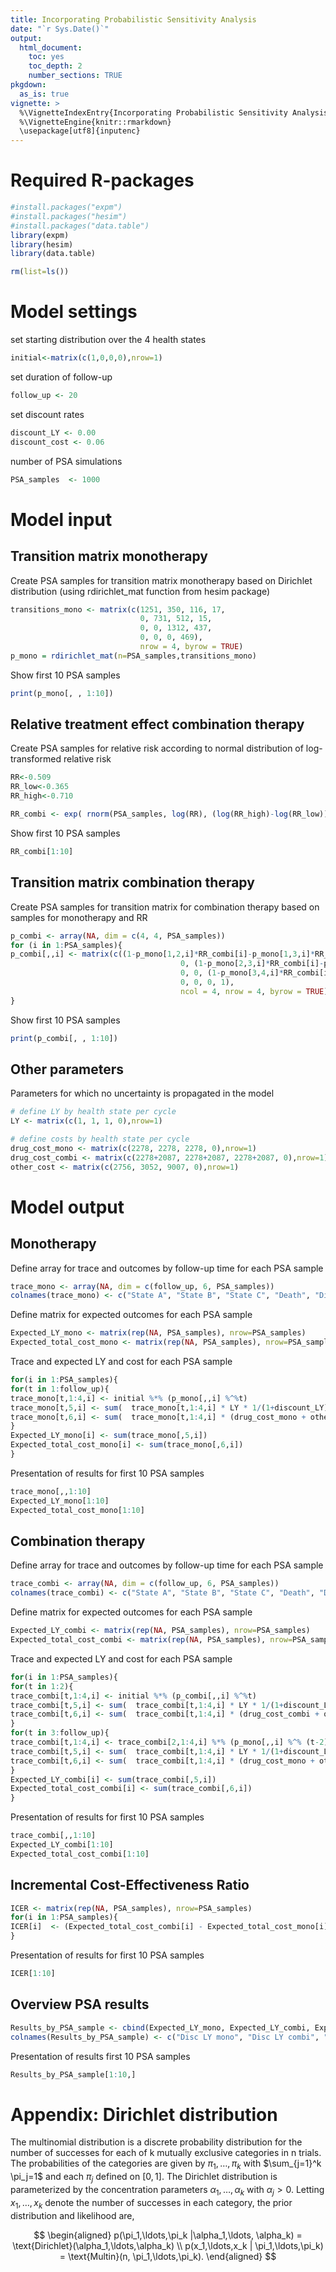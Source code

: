 ```yaml
---
title: Incorporating Probabilistic Sensitivity Analysis  
date: "`r Sys.Date()`"
output: 
  html_document:
    toc: yes
    toc_depth: 2
    number_sections: TRUE
pkgdown:
  as_is: true
vignette: >
  %\VignetteIndexEntry{Incorporating Probabilistic Sensitivity Analysis}
  %\VignetteEngine{knitr::rmarkdown}
  \usepackage[utf8]{inputenc}
---
```


# Required R-packages 
```r
#install.packages("expm")
#install.packages("hesim")
#install.packages("data.table")
library(expm)
library(hesim)
library(data.table)

rm(list=ls())
```

# Model settings
set starting distribution over the 4 health states
```r
initial<-matrix(c(1,0,0,0),nrow=1)
```
set duration of follow-up
```r
follow_up <- 20
```
set discount rates
```r
discount_LY <- 0.00
discount_cost <- 0.06
```
number of PSA simulations
```r
PSA_samples  <- 1000
```

# Model input
## Transition matrix monotherapy
Create PSA samples for transition matrix monotherapy based on Dirichlet distribution (using rdirichlet_mat function from hesim package)
```r
transitions_mono <- matrix(c(1251, 350, 116, 17,
                             0, 731, 512, 15,
                             0, 0, 1312, 437,
                             0, 0, 0, 469),
                             nrow = 4, byrow = TRUE)
p_mono = rdirichlet_mat(n=PSA_samples,transitions_mono)
```
Show first 10 PSA samples
```r
print(p_mono[, , 1:10])
```

## Relative treatment effect combination therapy
Create PSA samples for relative risk according to normal distribution of log-transformed relative risk
```r
RR<-0.509
RR_low<-0.365
RR_high<-0.710

RR_combi <- exp( rnorm(PSA_samples, log(RR), (log(RR_high)-log(RR_low))/3.92 )   )
```
Show first 10 PSA samples
```r
RR_combi[1:10]
```

## Transition matrix combination therapy
Create PSA samples for transition matrix for combination therapy based on samples for monotherapy and RR
```r
p_combi <- array(NA, dim = c(4, 4, PSA_samples))
for (i in 1:PSA_samples){ 
p_combi[,,i] <- matrix(c((1-p_mono[1,2,i]*RR_combi[i]-p_mono[1,3,i]*RR_combi[i]-p_mono[1,4,i]*RR_combi[i]), p_mono[1,2,i]*RR_combi[i], p_mono[1,3,i]*RR_combi[i], p_mono[1,4,i]*RR_combi[i],
                                      0, (1-p_mono[2,3,i]*RR_combi[i]-p_mono[2,4,i]*RR_combi[i]), p_mono[2,3,i]*RR_combi[i], p_mono[2,4,i]*RR_combi[i],
                                      0, 0, (1-p_mono[3,4,i]*RR_combi[i]), p_mono[3,4,i]*RR_combi[i],
                                      0, 0, 0, 1),
                                      ncol = 4, nrow = 4, byrow = TRUE)
}
```
Show first 10 PSA samples
```r
print(p_combi[, , 1:10])
```

## Other parameters
Parameters for which no uncertainty is propagated in the model
```r
# define LY by health state per cycle
LY <- matrix(c(1, 1, 1, 0),nrow=1)

# define costs by health state per cycle
drug_cost_mono <- matrix(c(2278, 2278, 2278, 0),nrow=1)
drug_cost_combi <- matrix(c(2278+2087, 2278+2087, 2278+2087, 0),nrow=1)
other_cost <- matrix(c(2756, 3052, 9007, 0),nrow=1)
```



# Model output
## Monotherapy
Define array for trace and outcomes by follow-up time for each PSA sample
```r
trace_mono <- array(NA, dim = c(follow_up, 6, PSA_samples))
colnames(trace_mono) <- c("State A", "State B", "State C", "Death", "Disc LY", "Disc cost")
```
Define matrix for expected outcomes for each PSA sample
```r
Expected_LY_mono <- matrix(rep(NA, PSA_samples), nrow=PSA_samples)
Expected_total_cost_mono <- matrix(rep(NA, PSA_samples), nrow=PSA_samples)
```
Trace and expected LY and cost for each PSA sample
```r
for(i in 1:PSA_samples){
for(t in 1:follow_up){
trace_mono[t,1:4,i] <- initial %*% (p_mono[,,i] %^%t)
trace_mono[t,5,i] <- sum(  trace_mono[t,1:4,i] * LY * 1/(1+discount_LY)^t  )
trace_mono[t,6,i] <- sum(  trace_mono[t,1:4,i] * (drug_cost_mono + other_cost) * 1/(1+discount_cost)^t  )
}
Expected_LY_mono[i] <- sum(trace_mono[,5,i])
Expected_total_cost_mono[i] <- sum(trace_mono[,6,i])
}
```
Presentation of results for first 10 PSA samples
```r
trace_mono[,,1:10]
Expected_LY_mono[1:10]
Expected_total_cost_mono[1:10]
```

## Combination therapy
Define array for trace and outcomes by follow-up time for each PSA sample
```r
trace_combi <- array(NA, dim = c(follow_up, 6, PSA_samples))
colnames(trace_combi) <- c("State A", "State B", "State C", "Death", "Disc LY", "Disc cost")
```
Define matrix for expected outcomes for each PSA sample
```r
Expected_LY_combi <- matrix(rep(NA, PSA_samples), nrow=PSA_samples)
Expected_total_cost_combi <- matrix(rep(NA, PSA_samples), nrow=PSA_samples)
```
Trace and expected LY and cost for each PSA sample
```r
for(i in 1:PSA_samples){
for(t in 1:2){
trace_combi[t,1:4,i] <- initial %*% (p_combi[,,i] %^%t)
trace_combi[t,5,i] <- sum(  trace_combi[t,1:4,i] * LY * 1/(1+discount_LY)^t  )
trace_combi[t,6,i] <- sum(  trace_combi[t,1:4,i] * (drug_cost_combi + other_cost) * 1/(1+discount_cost)^t  )
}
for(t in 3:follow_up){
trace_combi[t,1:4,i] <- trace_combi[2,1:4,i] %*% (p_mono[,,i] %^% (t-2))
trace_combi[t,5,i] <- sum(  trace_combi[t,1:4,i] * LY * 1/(1+discount_LY)^t  )
trace_combi[t,6,i] <- sum(  trace_combi[t,1:4,i] * (drug_cost_mono + other_cost) * 1/(1+discount_cost)^t  )
}
Expected_LY_combi[i] <- sum(trace_combi[,5,i])
Expected_total_cost_combi[i] <- sum(trace_combi[,6,i])
}
```
Presentation of results for first 10 PSA samples
```r
trace_combi[,,1:10]
Expected_LY_combi[1:10]
Expected_total_cost_combi[1:10]
```

## Incremental Cost-Effectiveness Ratio
```r
ICER <- matrix(rep(NA, PSA_samples), nrow=PSA_samples)
for(i in 1:PSA_samples){
ICER[i]  <- (Expected_total_cost_combi[i] - Expected_total_cost_mono[i]) / (Expected_LY_combi[i] - Expected_LY_mono[i])
}
```
Presentation of results for first 10 PSA samples
```r
ICER[1:10]
```

## Overview PSA results
```r
Results_by_PSA_sample <- cbind(Expected_LY_mono, Expected_LY_combi, Expected_total_cost_mono, Expected_total_cost_combi, ICER)
colnames(Results_by_PSA_sample) <- c("Disc LY mono", "Disc LY combi", "Disc cost mono", "Disc cost combi", "ICER")
```
Presentation of results first 10 PSA samples
```r
Results_by_PSA_sample[1:10,]
```

# Appendix: Dirichlet distribution
The multinomial distribution is a discrete probability distribution for the number of successes for each of k mutually exclusive categories in n trials. The probabilities of the categories are given by $\pi_1,\ldots, \pi_k$ with $\sum_{j=1}^k \pi_j=1$ and each $\pi_j$ defined on $[0,1]$. The Dirichlet distribution is parameterized by the concentration parameters $\alpha_1,\ldots, \alpha_k$ with $\alpha_j > 0$. Letting $x_1,\ldots, x_k$ denote the number of successes in each category, the prior distribution and likelihood are,

$$
\begin{aligned}
p(\pi_1,\ldots,\pi_k |\alpha_1,\ldots, \alpha_k) = \text{Dirichlet}(\alpha_1,\ldots,\alpha_k) \\
p(x_1,\ldots,x_k | \pi_1,\ldots,\pi_k) = \text{Multin}(n, \pi_1,\ldots,\pi_k).
\end{aligned}
$$